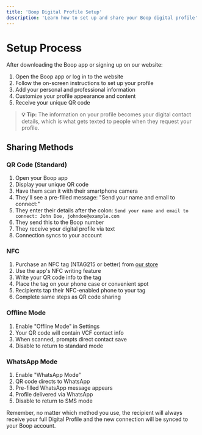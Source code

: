 ```yaml
---
title: 'Boop Digital Profile Setup'
description: 'Learn how to set up and share your Boop digital profile'
---
```


# Setup Process

After downloading the Boop app or signing up on our website:

1. Open the Boop app or log in to the website
2. Follow the on-screen instructions to set up your profile
3. Add your personal and professional information
4. Customize your profile appearance and content
5. Receive your unique QR code

> **💡 Tip:** The information on your profile becomes your digital contact details, which is what gets texted to people when they request your profile.

## Sharing Methods

### QR Code (Standard)
1. Open your Boop app
2. Display your unique QR code
3. Have them scan it with their smartphone camera
4. They'll see a pre-filled message: "Send your name and email to connect:"
5. They enter their details after the colon:
   `Send your name and email to connect: John Doe, johndoe@example.com`
6. They send this to the Boop number
7. They receive your digital profile via text
8. Connection syncs to your account

### NFC
1. Purchase an NFC tag (NTAG215 or better) from [our store](https://shop.boop.vip/)
2. Use the app's NFC writing feature
3. Write your QR code info to the tag
4. Place the tag on your phone case or convenient spot
5. Recipients tap their NFC-enabled phone to your tag
6. Complete same steps as QR code sharing

### Offline Mode
1. Enable "Offline Mode" in Settings
2. Your QR code will contain VCF contact info
3. When scanned, prompts direct contact save
4. Disable to return to standard mode

### WhatsApp Mode
1. Enable "WhatsApp Mode"
2. QR code directs to WhatsApp
3. Pre-filled WhatsApp message appears
4. Profile delivered via WhatsApp
5. Disable to return to SMS mode

Remember, no matter which method you use, the recipient will always receive your full Digital Profile and the new connection will be synced to your Boop account.
